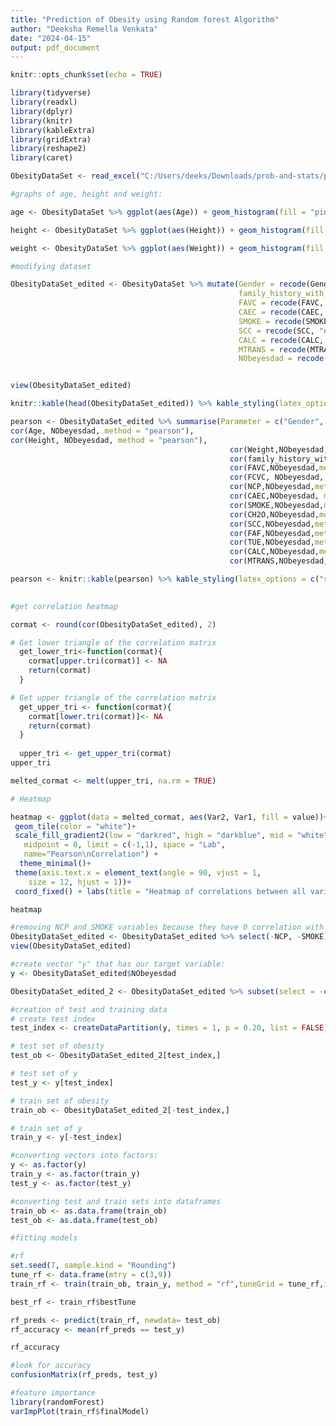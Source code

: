 ---
title: "Prediction of Obesity using Random forest Algorithm"
author: "Deeksha Remella Venkata"
date: "2024-04-15"
output: pdf_document
---

```{r setup, include=FALSE}
knitr::opts_chunk$set(echo = TRUE)

library(tidyverse)
library(readxl)
library(dplyr)
library(knitr)
library(kableExtra)
library(gridExtra)
library(reshape2)
library(caret)

```

```{r}
ObesityDataSet <- read_excel("C:/Users/deeks/Downloads/prob-and-stats/project/ObesityDataSet.xlsx")

```

```{r}
#graphs of age, height and weight:

age <- ObesityDataSet %>% ggplot(aes(Age)) + geom_histogram(fill = "pink", color = "black", bins = 30) + labs(title = "Distribution of age over dataset", x = "Age (years)", y = "sample size")

height <- ObesityDataSet %>% ggplot(aes(Height)) + geom_histogram(fill = "orange", color = "black", bins = 30) + labs(title = "Distribution of height over dataset", x = "Height (metres)", y = "sample size")

weight <- ObesityDataSet %>% ggplot(aes(Weight)) + geom_histogram(fill = "purple", color = "black", bins = 30) + labs(title = "Distribution of weight over dataset", x = "Weight (kgs)", y = "sample size")

```

```{r}
#modifying dataset

ObesityDataSet_edited <- ObesityDataSet %>% mutate(Gender = recode(Gender, "Female" = 0, "Male" = 1),
                                                   family_history_with_overweight = recode(family_history_with_overweight, "no" = 0, "yes" = 1),
                                                   FAVC = recode(FAVC, "no" = 0, "yes" = 1),
                                                   CAEC = recode(CAEC, "no" = 0, "Sometimes" = 1, "Frequently" = 2, "Always" = 3),
                                                   SMOKE = recode(SMOKE, "no" = 0, "yes" = 1),
                                                   SCC = recode(SCC, "no" = 0, "yes" = 1),
                                                   CALC = recode(CALC, "no" = 0, "Sometimes" = 1, "Frequently" = 2, "Always" = 3),
                                                   MTRANS = recode(MTRANS, "Public_Transportation" = 0, "Walking" = 1, "Automobile" = 2, "Motorbike" = 3, "Bike" = 4),
                                                   NObeyesdad = recode(NObeyesdad, "Insufficient_Weight" = 0, "Normal_Weight" = 1, "Overweight_Level_I" = 2, "Overweight_Level_II" = 3, "Obesity_Type_I" = 4, "Obesity_Type_II" = 5, "Obesity_Type_III" = 6))


view(ObesityDataSet_edited)

knitr::kable(head(ObesityDataSet_edited)) %>% kable_styling(latex_options = c("striped","scale_down","hold_position"))
```

```{r}
pearson <- ObesityDataSet_edited %>% summarise(Parameter = c("Gender", "Age", "Height", "Weight", "family history", "FAVC", "FCVC", "NCP", "CAEC", "Smoking", "Water intake", "SCC", "FAF", "TUE", "CALC", "MTRANS"), "Correlation with obesity" = c(cor(Gender, NObeyesdad, method = "pearson"),
cor(Age, NObeyesdad, method = "pearson"),
cor(Height, NObeyesdad, method = "pearson"),
                                                 cor(Weight,NObeyesdad, method = "pearson"),
                                                 cor(family_history_with_overweight,NObeyesdad,method = "pearson"),
                                                 cor(FAVC,NObeyesdad,method = "pearson"),
                                                 cor(FCVC, NObeyesdad, method = "pearson"),
                                                 cor(NCP,NObeyesdad,method = "pearson"),
                                                 cor(CAEC,NObeyesdad, method = "pearson"),
                                                 cor(SMOKE,NObeyesdad,method = "pearson"),
                                                 cor(CH2O,NObeyesdad,method = "pearson"),
                                                 cor(SCC,NObeyesdad,method = "pearson"),
                                                 cor(FAF,NObeyesdad,method = "pearson"),
                                                 cor(TUE,NObeyesdad,method = "pearson"),
                                                 cor(CALC,NObeyesdad,method = "pearson"),
                                                 cor(MTRANS,NObeyesdad,method = "pearson")))

pearson <- knitr::kable(pearson) %>% kable_styling(latex_options = c("striped","scale_down","hold_position"))
  
```



```{r}
#get correlation heatmap

cormat <- round(cor(ObesityDataSet_edited), 2)

# Get lower triangle of the correlation matrix
  get_lower_tri<-function(cormat){
    cormat[upper.tri(cormat)] <- NA
    return(cormat)
  }

# Get upper triangle of the correlation matrix
  get_upper_tri <- function(cormat){
    cormat[lower.tri(cormat)]<- NA
    return(cormat)
  }
  
  upper_tri <- get_upper_tri(cormat)
upper_tri

melted_cormat <- melt(upper_tri, na.rm = TRUE)

# Heatmap

heatmap <- ggplot(data = melted_cormat, aes(Var2, Var1, fill = value))+
 geom_tile(color = "white")+
 scale_fill_gradient2(low = "darkred", high = "darkblue", mid = "white", 
   midpoint = 0, limit = c(-1,1), space = "Lab", 
   name="Pearson\nCorrelation") +
  theme_minimal()+ 
 theme(axis.text.x = element_text(angle = 90, vjust = 1, 
    size = 12, hjust = 1))+
 coord_fixed() + labs(title = "Heatmap of correlations between all variables", x = "Column 2", y = "Column 1")

heatmap
```
```{r}
#removing NCP and SMOKE variables because they have 0 correlation with obesity:
ObesityDataSet_edited <- ObesityDataSet_edited %>% select(-NCP, -SMOKE)
view(ObesityDataSet_edited)
```

```{r}

#create vector "y" that has our target variable:
y <- ObesityDataSet_edited$NObeyesdad

ObesityDataSet_edited_2 <- ObesityDataSet_edited %>% subset(select = -c(NObeyesdad))

#creation of test and training data
# create test index
test_index <- createDataPartition(y, times = 1, p = 0.20, list = FALSE)

# test set of obesity
test_ob <- ObesityDataSet_edited_2[test_index,]

# test set of y
test_y <- y[test_index]

# train set of obesity
train_ob <- ObesityDataSet_edited_2[-test_index,]

# train set of y
train_y <- y[-test_index]

#converting vectors into factors:
y <- as.factor(y)
train_y <- as.factor(train_y)
test_y <- as.factor(test_y)

#converting test and train sets into dataframes
train_ob <- as.data.frame(train_ob)
test_ob <- as.data.frame(test_ob)

```


```{r}
#fitting models

#rf
set.seed(7, sample.kind = "Rounding")
tune_rf <- data.frame(mtry = c(3,9))
train_rf <- train(train_ob, train_y, method = "rf",tuneGrid = tune_rf,importance = TRUE)

best_rf <- train_rf$bestTune

rf_preds <- predict(train_rf, newdata= test_ob)
rf_accuracy <- mean(rf_preds == test_y)

rf_accuracy

```

```{r}

#look for accuracy
confusionMatrix(rf_preds, test_y)

#feature importance
library(randomForest)
varImpPlot(train_rf$finalModel)

```

